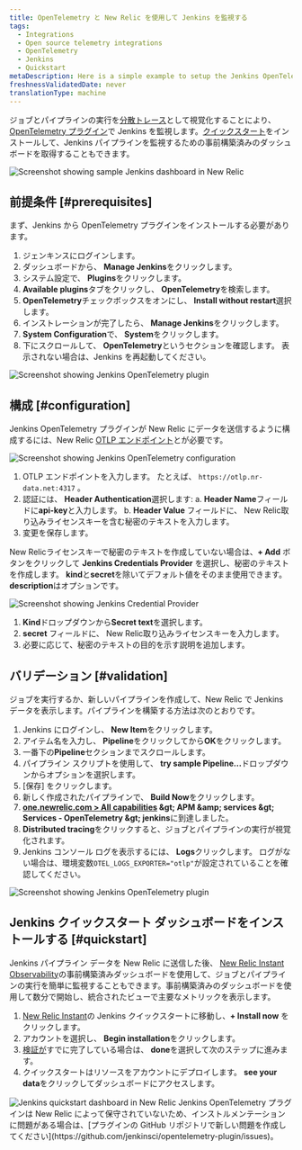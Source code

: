 ```yaml
---
title: OpenTelemetry と New Relic を使用して Jenkins を監視する
tags:
  - Integrations
  - Open source telemetry integrations
  - OpenTelemetry
  - Jenkins
  - Quickstart
metaDescription: Here is a simple example to setup the Jenkins OpenTelemetry plugin to send data to New Relic.
freshnessValidatedDate: never
translationType: machine
---
```


ジョブとパイプラインの実行を[分散トレース](/docs/distributed-tracing/concepts/introduction-distributed-tracing)として視覚化することにより、 [OpenTelemetry プラグイン](https://plugins.jenkins.io/opentelemetry)で Jenkins を監視します。[クイックスタート](https://newrelic.com/instant-observability/jenkins)をインストールして、Jenkins パイプラインを監視するための事前構築済みのダッシュボードを取得することもできます。

<img title="Screenshot showing sample Jenkins dashboard in New Relic" alt="Screenshot showing sample Jenkins dashboard in New Relic" src="/images/opentelemetry_screenshot-full_jenkins-05.webp" />

## 前提条件 [#prerequisites]

まず、Jenkins から OpenTelemetry プラグインをインストールする必要があります。

1. ジェンキンスにログインします。
2. ダッシュボードから、 <DNT>**Manage Jenkins**</DNT>をクリックします。
3. システム設定で、 <DNT>**Plugins**</DNT>をクリックします。
4. <DNT>**Available plugins**</DNT>タブをクリックし、 <DNT>**OpenTelemetry**</DNT>を検索します。
5. <DNT>**OpenTelemetry**</DNT>チェックボックスをオンにし、 <DNT>**Install without restart**</DNT>選択します。
6. インストレーションが完了したら、 <DNT>**Manage Jenkins**</DNT>をクリックします。
7. <DNT>**System Configuration**</DNT>で、 <DNT>**System**</DNT>をクリックします。
8. 下にスクロールして、 <DNT>**OpenTelemetry**</DNT>というセクションを確認します。 表示されない場合は、Jenkins を再起動してください。

<img title="Screenshot showing Jenkins OpenTelemetry plugin" alt="Screenshot showing Jenkins OpenTelemetry plugin" src="/images/opentelemetry_screenshot-full_jenkins-01.webp" />

## 構成 [#configuration]

Jenkins OpenTelemetry プラグインが New Relic にデータを送信するように構成するには、New Relic [OTLP エンドポイント](/docs/more-integrations/open-source-telemetry-integrations/opentelemetry/opentelemetry-setup/#note-endpoints)と<InlinePopover type="licenseKey" />が必要です。

<img title="Screenshot showing Jenkins OpenTelemetry configuration" alt="Screenshot showing Jenkins OpenTelemetry configuration" src="/images/opentelemetry_screenshot-full_integrations-jenkins-02.webp" />

1. OTLP エンドポイントを入力します。 たとえば、 `https://otlp.nr-data.net:4317` 。
2. 認証には、 <DNT>**Header Authentication**</DNT>選択します: a. <DNT>**Header Name**</DNT>フィールドに<DNT>**api-key**</DNT>と入力します。 b. <DNT>**Header Value**</DNT> フィールドに、 New Relic取り込みライセンスキーを含む秘密のテキストを入力します。
3. 変更を保存します。

New Relicライセンスキーで秘密のテキストを作成していない場合は、<DNT>**+ Add**</DNT> ボタンをクリックして <DNT>**Jenkins Credentials Provider**</DNT> を選択し、秘密のテキストを作成します。 <DNT>**kind**</DNT>と<DNT>**secret**</DNT>を除いてデフォルト値をそのまま使用できます。 <DNT>**description**</DNT>はオプションです。

<img title="Screenshot showing Jenkins Credential Provider" alt="Screenshot showing Jenkins Credential Provider" src="/images/opentelemetry_screenshot-full_integrations-jenkins-03.webp" />

1. <DNT>**Kind**</DNT>ドロップダウンから<DNT>**Secret text**</DNT>を選択します。
2. <DNT>**secret**</DNT> フィールドに、 New Relic取り込みライセンスキーを入力します。
3. 必要に応じて、秘密のテキストの目的を示す説明を追加します。

## バリデーション [#validation]

ジョブを実行するか、新しいパイプラインを作成して、New Relic で Jenkins データを表示します。パイプラインを構築する方法は次のとおりです。

1. Jenkins にログインし、 <DNT>**New Item**</DNT>をクリックします。
2. アイテム名を入力し、 <DNT>**Pipeline**</DNT>をクリックしてから<DNT>**OK**</DNT>をクリックします。
3. 一番下の<DNT>**Pipeline**</DNT>セクションまでスクロールします。
4. パイプライン スクリプトを使用して、 <DNT>**try sample Pipeline...**</DNT>ドロップダウンからオプションを選択します。
5. \[保存] をクリックします。
6. 新しく作成されたパイプラインで、 <DNT>**Build Now**</DNT>をクリックします。
7. <DNT>**[one.newrelic.com &gt; All capabilities](https://one.newrelic.com/all-capabilities) &amp;gt; APM &amp;amp; services &amp;gt; Services - OpenTelemetry &amp;gt; jenkins**</DNT>に到達しました。
8. <DNT>**Distributed tracing**</DNT>をクリックすると、ジョブとパイプラインの実行が視覚化されます。
9. Jenkins コンソール ログを表示するには、 <DNT>**Logs**</DNT>クリックします。 ログがない場合は、環境変数`OTEL_LOGS_EXPORTER="otlp"`が設定されていることを確認してください。

<img title="Screenshot showing Jenkins OpenTelemetry plugin" alt="Screenshot showing Jenkins OpenTelemetry plugin" src="/images/opentelemetry_screenshot-full_opentelemetry-jenkins-04.webp" />

## Jenkins クイックスタート ダッシュボードをインストールする [#quickstart]

Jenkins パイプライン データを New Relic に送信した後、 [New Relic Instant Observability](http://newrelic.com/instant-observability)の事前構築済みダッシュボードを使用して、ジョブとパイプラインの実行を簡単に監視することもできます。事前構築済みのダッシュボードを使用して数分で開始し、統合されたビューで主要なメトリックを表示します。

1. [New Relic Instant](https://newrelic.com/instant-observability/jenkins)の Jenkins クイックスタートに移動し、<DNT>**+ Install now**</DNT> をクリックします。
2. アカウントを選択し、 <DNT>**Begin installation**</DNT>をクリックします。
3. [検証が](#validation)すでに完了している場合は、 <DNT>**done**</DNT>を選択して次のステップに進みます。
4. クイックスタートはリソースをアカウントにデプロイします。 <DNT>**see your data**</DNT>をクリックしてダッシュボードにアクセスします。

<img title="Jenkins quickstart dashboard in New Relic" alt="Jenkins quickstart dashboard in New Relic" src="/images/opentelemetry_screenshot-full_jenkins-05.webp" />

<Callout variant="important">
  Jenkins OpenTelemetry プラグインは New Relic によって保守されていないため、インストルメンテーションに問題がある場合は、[プラグインの GitHub リポジトリで新しい問題を作成してください](https://github.com/jenkinsci/opentelemetry-plugin/issues)。
</Callout>

<InstallFeedback />